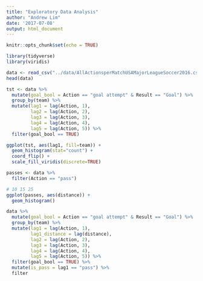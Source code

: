 ```yaml
---
title: "Exploratory Data Analysis"
author: "Andrew Lim"
date: '2017-07-08'
output: html_document
---
```


```r
knitr::opts_chunk$set(echo = TRUE)
```

```r
library(tidyverse)
library(viridis)
```

```r
data <- read_csv("../data/AllActionsperMatchUSAMajorLeagueSoccer2016.csv")
head(data)
```

```r
tst <- data %>% 
  mutate(goal_bool = Action == "goal attempt" & Result == "Goal") %>%
  group_by(team) %>% 
  mutate(lag1 = lag(Action, 1),
         lag2 = lag(Action, 2),
         lag3 = lag(Action, 3),
         lag4 = lag(Action, 4),
         lag5 = lag(Action, 5)) %>% 
  filter(goal_bool == TRUE) 

ggplot(tst, aes(lag1, fill=team)) + 
  geom_histogram(stat="count") + 
  coord_flip() + 
  scale_fill_viridis(discrete=TRUE)
```

```r
passes <- data %>% 
  filter(Action == "pass") 

# 10 15 25
ggplot(passes, aes(distance)) + 
  geom_histogram()
```

```r
data %>% 
  mutate(goal_bool = Action == "goal attempt" & Result == "Goal") %>%
  group_by(team) %>% 
  mutate(lag1 = lag(Action, 1),
         lag1_distance = lag(distance),
         lag2 = lag(Action, 2),
         lag3 = lag(Action, 3),
         lag4 = lag(Action, 4),
         lag5 = lag(Action, 5)) %>% 
  filter(goal_bool == TRUE) %>% 
  mutate(is_pass = lag1 == "pass") %>% 
  filter
```






